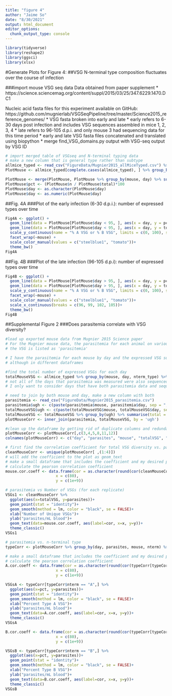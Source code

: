 ```yaml
---
title: "figure 4"
author: "Jaime So"
date: "8/30/2021"
output: html_document
editor_options: 
  chunk_output_type: console
---
```


```r
library(tidyverse)
library(reshape2)
library(ggsci)
library(xlsx)
```

#Generate Plots for Figure 4: 
##VSG N-terminal type composition fluctuates over the course of infection

###import mouse VSG seq data
Data obtained from paper supplement
* https://science.sciencemag.org/content/suppl/2015/03/25/347.6229.1470.DC1

Nucleic acid fasta files for this experiment available on GitHub:
https://github.com/mugnierlab/VSGSeqPipeline/tree/master/Science2015_reference_genomes/
* VSG fasta broken into early and late
* early refers to 6-30 days post infection and includes VSG sequences assembled in mice 1, 2, 3, 4
* late refers to 96-105 d.p.i. and only mouse 3 had sequencing data for this time period
* early and late VSG fasta files concatenated and translated using biopython
* merge find_VSG_domains.py output with VSG-seq output by VSG ID


```r

# import merged table of VSGseq and N-terminal typing data 
# make a new column that is general type rather than subtype
allmice_typed <- read_csv("FigureData/Mugnier2015_allMiceTyped.csv") %>% mutate(nterm_type = sub("[[:digit:]]", "", .$nterm_typesubtype))
PlotMouse <- allmice_typed[complete.cases(allmice_typed), ] %>% group_by(mouse, day, nterm_type) %>% summarise(n = n())

PlotMouse <- merge(PlotMouse, PlotMouse %>% group_by(mouse, day) %>% summarise(total = sum(n)))
PlotMouse$pct <- (PlotMouse$n / PlotMouse$total)*100
PlotMouse$day <- as.character(PlotMouse$day)
PlotMouse$day <- as.numeric(PlotMouse$day)

```

##Fig. 4A
###Plot of the early infection (6-30 d.p.i.): number of expressed types over time
```r

Fig4A <- ggplot() +
  geom_line(data = PlotMouse[PlotMouse$day < 95, ], aes(x = day, y = pct, color = nterm_type), size = 1) +
  geom_line(data = PlotMouse[PlotMouse$day < 95, ], aes(x = day, y = total, group = mouse), linetype = "twodash") +
  scale_y_continuous(name = "% A VSG or % B VSG", limits = c(0, 100), sec.axis =  sec_axis(~./1, name = "Total Number of Detected VSG")) + 
  facet_wrap(~mouse) +
  scale_color_manual(values = c("steelblue1", "tomato"))+
  theme_bw()
Fig4A

```

##Fig. 4B
###Plot of the late infection (96-105 d.p.i): number of expressed types over time
```r

Fig4B <- ggplot() +
  geom_line(data = PlotMouse[PlotMouse$day > 95, ], aes(x = day, y = pct, color = nterm_type), size = 1) +
  geom_line(data = PlotMouse[PlotMouse$day > 95, ], aes(x = day, y = total, group = mouse), linetype = "twodash") +
  scale_y_continuous(name = "% A VSG or % B VSG", limits = c(0, 100), sec.axis =  sec_axis(~./1, name = "Total Number of Detected VSG")) + 
  facet_wrap(~mouse) +
  scale_color_manual(values = c("steelblue1", "tomato"))+
  scale_x_continuous(breaks = c(96, 99, 102, 105))+
  theme_bw()
Fig4B

```

##Supplemental Figure 2
###Does parasitemia correlate with VSG diversity?
```r
#load up exported mouse data from Mugnier 2015 Science paper
# For the Mugnier mouse data, the parasitemia for each animal on various days is included in the supplemental data files that contain VSG-seq output data
# the VSG is listed as 'parasitemia'

# I have the parasitemia for each mouse by day and the expressed VSG subtype data
# although in different dataframes

#find the total number of expressed VSGs for each day
totalMouseVSG <- allmice_typed %>% group_by(mouse, day, nterm_type) %>% summarise(VSG = n()) %>% .[complete.cases(.),]
# not all of the days that parasitemia was measured were also sequenced
# I only want to consider days that have both parasitemia data and sequenced VSGs to see if there is a correlation between parasitemia and the number of unique detectable VSG

# need to join by both mouse and day, make a new column with both
parasitemia <- read_csv("FigureData/Mugnier2015_parasitemia.csv")
parasitemia$ugh <- c(paste(parasitemia$mouse, parasitemia$day, sep = ","))
totalMouseVSG$ugh <- c(paste(totalMouseVSG$mouse, totalMouseVSG$day, sep = ","))
totalMouseVSG <- totalMouseVSG %>% group_by(ugh) %>% summarise(total = sum(VSG)) %>% inner_join(totalMouseVSG)
plotMouseCorr <- inner_join(parasitemia, totalMouseVSG, by = 'ugh')

#clean up the dataframe by getting rid of duplicate columns and redundant data
plotMouseCorr <- plotMouseCorr[,c(3,4,5,8,11,12)]
colnames(plotMouseCorr) <- c("day", "parasites", "mouse", "totalVSG", "nterm", "numType")

# first find the correlation coefficient for total VSG diversity vs. parasitemia
cleanMouseCorr <- unique(plotMouseCorr[ ,(1:4)])
# will add the coefficient to the plot as geom_text
# make a small dataframe that includes the coefficient and my desired plot coordinates
# calculate the pearson correlation coefficient
mouse.cor.coeff <- data.frame(cor = as.character(round(cor(cleanMouseCorr[ , "totalVSG"], cleanMouseCorr[ , "parasites"], method = "pearson"), digits = 3)),
                      x = c(80),
                      y = c(1e+9))

# parasitemia vs Number of VSGs (for each replicate)
VSGs1 <- cleanMouseCorr %>%
  ggplot(aes(x=totalVSG, y=parasites))+
  geom_point(stat = "identity")+
  geom_smooth(method = lm, color = "black", se = FALSE)+
  xlab("Number of Unique VSGs")+
  ylab("parasites/mL blood")+
  geom_text(data=mouse.cor.coeff, aes(label=cor, x=x, y=y))+
  theme_classic()
VSGs1

# parasitemia vs. n-terminal type
typeCorr <- plotMouseCorr %>% group_by(day, parasites, mouse, nterm) %>% summarise(pct = (numType / totalVSG)*100)

# make a small dataframe that includes the coefficient and my desired plot coordinates
# calculate the pearson correlation coefficient
A.cor.coeff <- data.frame(cor = as.character(round(cor(typeCorr[typeCorr$nterm == "A" , ] %>% .$pct , typeCorr[typeCorr$nterm == "A" , ] %>% .$parasites, method = "pearson"), digits = 3)),
                      x = c(80),
                      y = c(1e+9))

VSGsA <- typeCorr[typeCorr$nterm == "A",] %>%
  ggplot(aes(x=pct, y=parasites))+
  geom_point(stat = "identity")+
  geom_smooth(method = lm, color = "black", se = FALSE)+
  xlab("Percent Type A VSG")+
  ylab("parasites/mL blood")+
  geom_text(data=A.cor.coeff, aes(label=cor, x=x, y=y))+
  theme_classic()
VSGsA

B.cor.coeff <- data.frame(cor = as.character(round(cor(typeCorr[typeCorr$nterm == "B" , ] %>% .$pct , typeCorr[typeCorr$nterm == "B" , ] %>% .$parasites, method = "pearson"), digits = 3)),
                      x = c(80),
                      y = c(1e+9))

VSGsB <- typeCorr[typeCorr$nterm == "B",] %>%
  ggplot(aes(x=pct, y=parasites))+
  geom_point(stat = "identity")+
  geom_smooth(method = lm, color = "black", se = FALSE)+
  xlab("Percent Type B VSG")+
  ylab("parasites/mL blood")+
  geom_text(data=B.cor.coeff, aes(label=cor, x=x, y=y))+
  theme_classic()
VSGsB

```


